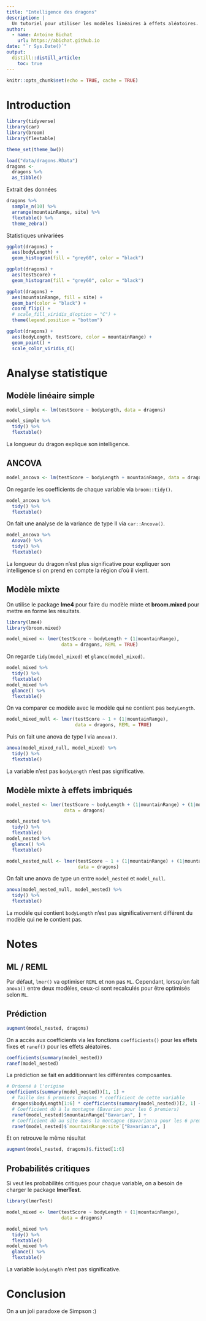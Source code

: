 ```yaml
---
title: "Intelligence des dragons"
description: |
  Un tutoriel pour utiliser les modèles linéaires à effets aléatoires.
author:
  - name: Antoine Bichat
    url: https://abichat.github.io
date: "`r Sys.Date()`"
output: 
  distill::distill_article:
    toc: true
---
```


```r
knitr::opts_chunk$set(echo = TRUE, cache = TRUE)
```

# Introduction

```r
library(tidyverse)
library(car)
library(broom)
library(flextable)

theme_set(theme_bw())
```

```r
load("data/dragons.RData")
dragons <- 
  dragons %>% 
  as_tibble()
```

Extrait des données

```r
dragons %>% 
  sample_n(10) %>% 
  arrange(mountainRange, site) %>% 
  flextable() %>% 
  theme_zebra()
```

Statistiques univariées

```r
ggplot(dragons) +
  aes(bodyLength) +
  geom_histogram(fill = "grey60", color = "black")

ggplot(dragons) +
  aes(testScore) +
  geom_histogram(fill = "grey60", color = "black")

ggplot(dragons) +
  aes(mountainRange, fill = site) +
  geom_bar(color = "black") +
  coord_flip() +
  # scale_fill_viridis_d(option = "C") +
  theme(legend.position = "bottom")

ggplot(dragons) +
  aes(bodyLength, testScore, color = mountainRange) +
  geom_point() +
  scale_color_viridis_d()
```

# Analyse statistique

## Modèle linéaire simple

```r
model_simple <- lm(testScore ~ bodyLength, data = dragons)
```

```r
model_simple %>% 
  tidy() %>% 
  flextable()
```

La longueur du dragon explique son intelligence.

## ANCOVA

```r
model_ancova <- lm(testScore ~ bodyLength + mountainRange, data = dragons)
```

On regarde les coefficients de chaque variable via `broom::tidy()`.

```r
model_ancova %>% 
  tidy() %>% 
  flextable()
```

On fait une analyse de la variance de type II via `car::Ancova()`.

```r
model_ancova %>% 
  Anova() %>% 
  tidy() %>% 
  flextable()
```

La longueur du dragon n'est plus significative pour expliquer son intelligence si on prend en compte la région d'où il vient.


## Modèle mixte

On utilise le package **lme4** pour faire du modèle mixte et **broom.mixed** pour mettre en forme les résultats.

```r
library(lme4)
library(broom.mixed)
```


```r
model_mixed <- lmer(testScore ~ bodyLength + (1|mountainRange), 
                    data = dragons, REML = TRUE)
```

On regarde `tidy(model_mixed)` et `glance(model_mixed)`.

```r
model_mixed %>% 
  tidy() %>% 
  flextable()
model_mixed %>% 
  glance() %>% 
  flextable()
```

On va comparer ce modèle avec le modèle qui ne contient pas `bodyLength`.

```r
model_mixed_null <- lmer(testScore ~ 1 + (1|mountainRange), 
                         data = dragons, REML = TRUE)
```
 
Puis on fait une anova de type I via `anova()`.

```r
anova(model_mixed_null, model_mixed) %>% 
  tidy() %>% 
  flextable()
```

La variable n'est pas `bodyLength` n'est pas significative.

## Modèle mixte à effets imbriqués

```r
model_nested <- lmer(testScore ~ bodyLength + (1|mountainRange) + (1|mountainRange:site), 
                     data = dragons)
```

```r
model_nested %>% 
  tidy() %>% 
  flextable()
model_nested %>% 
  glance() %>% 
  flextable()
```


```r
model_nested_null <- lmer(testScore ~ 1 + (1|mountainRange) + (1|mountainRange:site), 
                          data = dragons)
```

On fait une anova de type un entre `model_nested` et `model_null`.

```r
anova(model_nested_null, model_nested) %>%
  tidy() %>% 
  flextable()
```


La modèle qui contient `bodyLength` n'est pas significativement différent du modèle qui ne le contient pas. 

# Notes

## ML / REML

Par défaut, `lmer()` va optimiser `REML` et non pas `ML`.
Cependant, lorsqu'on fait `anova()` entre deux modèles, ceux-ci sont recalculés pour être optimisés selon `ML`.

## Prédiction

```r
augment(model_nested, dragons)
```

On a accès aux coefficients via les fonctions `coefficients()` pour les effets fixes et `ranef()` pour les effets aléatoires.

```r
coefficients(summary(model_nested))
ranef(model_nested)
```

La prédiction se fait en additionnant les différentes composantes. 

```r
# Ordonné à l'origine
coefficients(summary(model_nested))[1, 1] + 
  # Taille des 6 premiers dragons * coefficient de cette variable
  dragons$bodyLength[1:6] * coefficients(summary(model_nested))[2, 1] +
  # Coefficient dû à la montagne (Bavarian pour les 6 premiers)
  ranef(model_nested)$mountainRange["Bavarian", ] +
  # Coefficient dû au site dans la montagne (Bavarian:a pour les 6 premiers)
  ranef(model_nested)$`mountainRange:site`["Bavarian:a", ]
```

Et on retrouve le même résultat

```r
augment(model_nested, dragons)$.fitted[1:6]
```



## Probabilités critiques

Si veut les probabilités critiques pour chaque variable, on a besoin de charger le package **lmerTest**.

```r
library(lmerTest)
```


```r
model_mixed <- lmer(testScore ~ bodyLength + (1|mountainRange), 
                    data = dragons)
```

```r
model_mixed %>% 
  tidy() %>% 
  flextable()
model_mixed %>% 
  glance() %>% 
  flextable()
```

La variable `bodyLength` n'est pas significative.

# Conclusion

On a un joli paradoxe de Simpson :)

